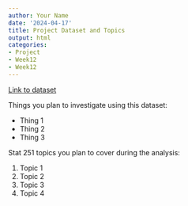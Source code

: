 ```yaml
---
author: Your Name
date: '2024-04-17'
title: Project Dataset and Topics
output: html
categories:
- Project
- Week12
- Week12
---
```


[Link to dataset]()

Things you plan to investigate using this dataset:

- Thing 1
- Thing 2
- Thing 3

Stat 251 topics you plan to cover during the analysis:

1. Topic 1
2. Topic 2
3. Topic 3
4. Topic 4

